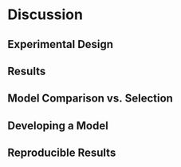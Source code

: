 # Discussion

## Experimental Design

## Results

## Model Comparison vs. Selection

## Developing a Model

## Reproducible Results
